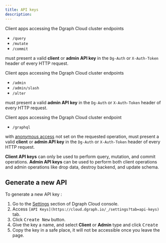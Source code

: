 ```yaml
---
title: API keys
description:
---
```


Client apps accessing the Dgraph Cloud cluster endpoints

- `/query`
- `/mutate`
- `/commit`

must present a valid **client** or **admin** **API key** in the `Dg-Auth` or
`X-Auth-Token` header of every HTTP request.

Client apps accessing the Dgraph Cloud cluster endpoints

- `/admin`
- `/admin/slash`
- `/alter`

must present a valid **admin API key** in the `Dg-Auth` or `X-Auth-Token` header
of every HTTP request.

Client apps accessing the Dgraph Cloud cluster endpoint

- `/graphql`

with [anonymous access](dgraph/reference/graphql/security/anonymous-access) not
set on the requested operation, must present a valid **client** or **admin API
key** in the `Dg-Auth` or `X-Auth-Token` header of every HTTP request.

**Client API keys** can only be used to perform query, mutation, and commit
operations. **Admin API keys** can be used to perform both client operations and
admin operations like drop data, destroy backend, and update schema.

## Generate a new API

To generate a new API key :

1. Go to the [Settings](https://cloud.dgraph.io/_/settings) section of Dgraph
   Cloud console.
2. Access `[API Keys](https://cloud.dgraph.io/_/settings?tab=api-keys)` tab.
3. Click <kbd>Create New</kbd> button.
4. Give the key a name, and select **Client** or **Admin** type and click
   <kbd>Create</kbd>
5. Copy the key in a safe place, it will not be accessible once you leave the
   page.
